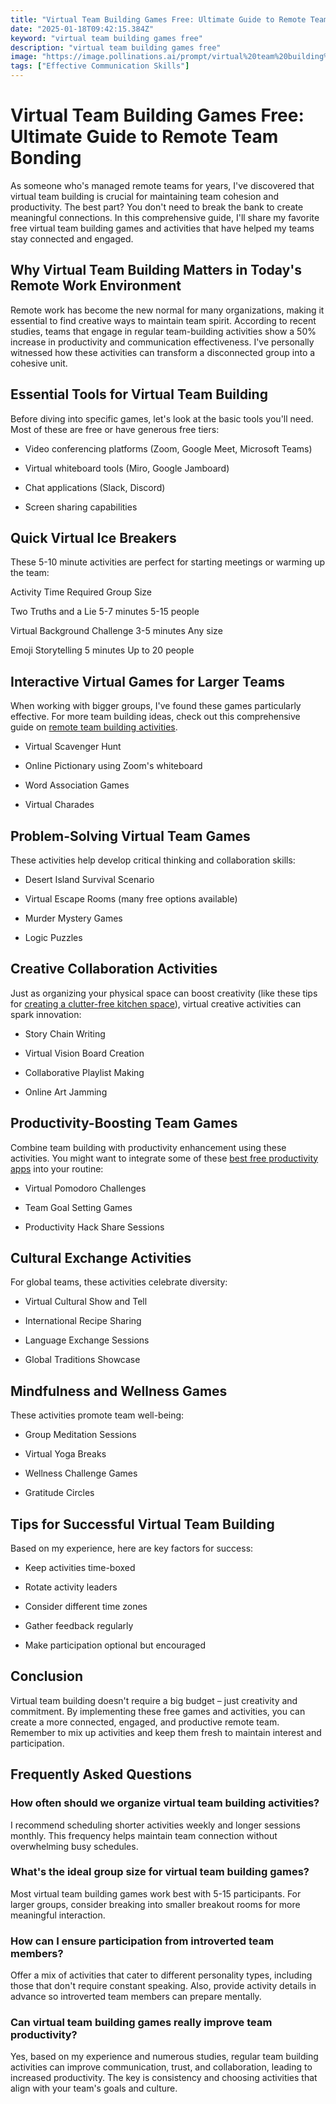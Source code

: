 ```yaml
---
title: "Virtual Team Building Games Free: Ultimate Guide to Remote Team Bonding"
date: "2025-01-18T09:42:15.384Z"
keyword: "virtual team building games free"
description: "virtual team building games free"
image: "https://image.pollinations.ai/prompt/virtual%20team%20building%20games%20free%2C%20realistic%20photo%2C%20high%20quality%2C%204k?width=1024&height=1024&nologo=true"
tags: ["Effective Communication Skills"]
---
```



# Virtual Team Building Games Free: Ultimate Guide to Remote Team Bonding


As someone who's managed remote teams for years, I've discovered that virtual team building is crucial for maintaining team cohesion and productivity. The best part? You don't need to break the bank to create meaningful connections. In this comprehensive guide, I'll share my favorite free virtual team building games and activities that have helped my teams stay connected and engaged.



## Why Virtual Team Building Matters in Today's Remote Work Environment


Remote work has become the new normal for many organizations, making it essential to find creative ways to maintain team spirit. According to recent studies, teams that engage in regular team-building activities show a 50% increase in productivity and communication effectiveness. I've personally witnessed how these activities can transform a disconnected group into a cohesive unit.



## Essential Tools for Virtual Team Building


Before diving into specific games, let's look at the basic tools you'll need. Most of these are free or have generous free tiers:




- Video conferencing platforms (Zoom, Google Meet, Microsoft Teams)

- Virtual whiteboard tools (Miro, Google Jamboard)

- Chat applications (Slack, Discord)

- Screen sharing capabilities



## Quick Virtual Ice Breakers


These 5-10 minute activities are perfect for starting meetings or warming up the team:





Activity
Time Required
Group Size


Two Truths and a Lie
5-7 minutes
5-15 people


Virtual Background Challenge
3-5 minutes
Any size


Emoji Storytelling
5 minutes
Up to 20 people





## Interactive Virtual Games for Larger Teams


When working with bigger groups, I've found these games particularly effective. For more team building ideas, check out this comprehensive guide on [remote team building activities](https://productivityprospect.com/blog/remote-team-building-activities/).




- Virtual Scavenger Hunt

- Online Pictionary using Zoom's whiteboard

- Word Association Games

- Virtual Charades



## Problem-Solving Virtual Team Games


These activities help develop critical thinking and collaboration skills:




- Desert Island Survival Scenario

- Virtual Escape Rooms (many free options available)

- Murder Mystery Games

- Logic Puzzles



## Creative Collaboration Activities


Just as organizing your physical space can boost creativity (like these tips for [creating a clutter-free kitchen space](https://productivityprospect.com/blog/how-to-create-a-clutter-free-kitchen-space/)), virtual creative activities can spark innovation:




- Story Chain Writing

- Virtual Vision Board Creation

- Collaborative Playlist Making

- Online Art Jamming



## Productivity-Boosting Team Games


Combine team building with productivity enhancement using these activities. You might want to integrate some of these [best free productivity apps](https://productivityprospect.com/blog/best-free-productivity-apps-2024/) into your routine:




- Virtual Pomodoro Challenges

- Team Goal Setting Games

- Productivity Hack Share Sessions



## Cultural Exchange Activities


For global teams, these activities celebrate diversity:




- Virtual Cultural Show and Tell

- International Recipe Sharing

- Language Exchange Sessions

- Global Traditions Showcase



## Mindfulness and Wellness Games


These activities promote team well-being:




- Group Meditation Sessions

- Virtual Yoga Breaks

- Wellness Challenge Games

- Gratitude Circles



## Tips for Successful Virtual Team Building


Based on my experience, here are key factors for success:




- Keep activities time-boxed

- Rotate activity leaders

- Consider different time zones

- Gather feedback regularly

- Make participation optional but encouraged



## Conclusion


Virtual team building doesn't require a big budget – just creativity and commitment. By implementing these free games and activities, you can create a more connected, engaged, and productive remote team. Remember to mix up activities and keep them fresh to maintain interest and participation.



## Frequently Asked Questions


### How often should we organize virtual team building activities?

I recommend scheduling shorter activities weekly and longer sessions monthly. This frequency helps maintain team connection without overwhelming busy schedules.



### What's the ideal group size for virtual team building games?

Most virtual team building games work best with 5-15 participants. For larger groups, consider breaking into smaller breakout rooms for more meaningful interaction.



### How can I ensure participation from introverted team members?

Offer a mix of activities that cater to different personality types, including those that don't require constant speaking. Also, provide activity details in advance so introverted team members can prepare mentally.



### Can virtual team building games really improve team productivity?

Yes, based on my experience and numerous studies, regular team building activities can improve communication, trust, and collaboration, leading to increased productivity. The key is consistency and choosing activities that align with your team's goals and culture.



